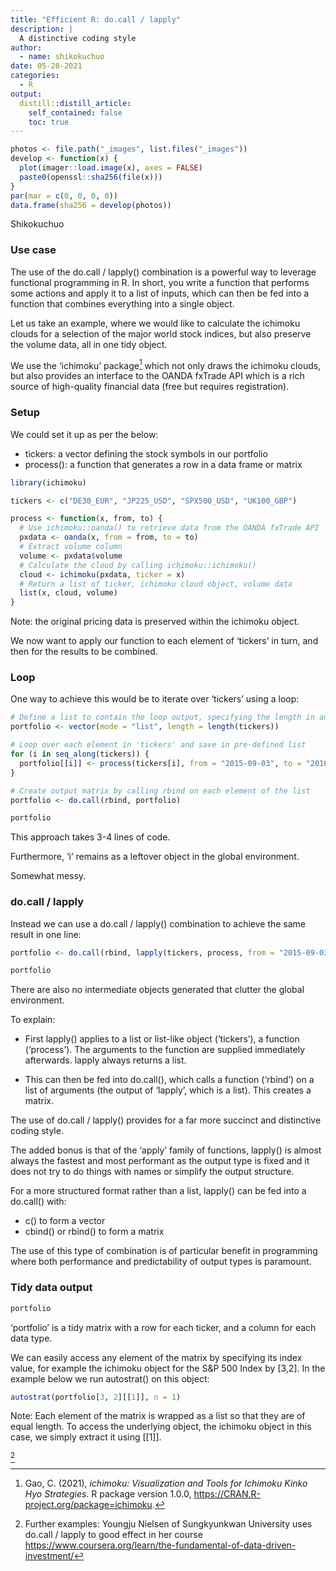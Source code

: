 ```yaml
---
title: "Efficient R: do.call / lapply"
description: |
  A distinctive coding style
author:
  - name: shikokuchuo
date: 05-28-2021
categories:
  - R
output:
  distill::distill_article:
    self_contained: false
    toc: true
---
```


```r

photos <- file.path("_images", list.files("_images"))
develop <- function(x) {
  plot(imager::load.image(x), axes = FALSE)
  paste0(openssl::sha256(file(x)))
}
par(mar = c(0, 0, 0, 0))
data.frame(sha256 = develop(photos))

```
<aside> Shikokuchuo </aside>

### Use case

The use of the do.call / lapply() combination is a powerful way to leverage functional programming in R. In short, you write a function that performs some actions and apply it to a list of inputs, which can then be fed into a function that combines everything into a single object.

Let us take an example, where we would like to calculate the ichimoku clouds for a selection of the major world stock indices, but also preserve the volume data, all in one tidy object.

We use the 'ichimoku' package^[Gao, C. (2021), *ichimoku: Visualization and Tools for Ichimoku Kinko Hyo Strategies*. R package version 1.0.0, <https://CRAN.R-project.org/package=ichimoku>.] which not only draws the ichimoku clouds, but also provides an interface to the OANDA fxTrade API which is a rich source of high-quality financial data (free but requires registration).

### Setup

We could set it up as per the below:

- tickers: a vector defining the stock symbols in our portfolio
- process(): a function that generates a row in a data frame or matrix

```r
library(ichimoku)

tickers <- c("DE30_EUR", "JP225_USD", "SPX500_USD", "UK100_GBP")

process <- function(x, from, to) {
  # Use ichimoku::oanda() to retrieve data from the OANDA fxTrade API
  pxdata <- oanda(x, from = from, to = to)
  # Extract volume column
  volume <- pxdata$volume
  # Calculate the cloud by calling ichimoku::ichimoku()
  cloud <- ichimoku(pxdata, ticker = x)
  # Return a list of ticker, ichimoku cloud object, volume data
  list(x, cloud, volume)
}

```
<aside> Note: the original pricing data is preserved within the ichimoku object.</aside> 

We now want to apply our function to each element of 'tickers' in turn, and then for the results to be combined.

### Loop

One way to achieve this would be to iterate over 'tickers' using a loop:

```r

# Define a list to contain the loop output, specifying the length in advance as good practice
portfolio <- vector(mode = "list", length = length(tickers))

# Loop over each element in 'tickers' and save in pre-defined list
for (i in seq_along(tickers)) {
  portfolio[[i]] <- process(tickers[i], from = "2015-09-03", to = "2016-06-30")
}

# Create output matrix by calling rbind on each element of the list
portfolio <- do.call(rbind, portfolio)

portfolio

```

This approach takes 3-4 lines of code.

Furthermore, 'i' remains as a leftover object in the global environment.

Somewhat messy.

### do.call / lapply

Instead we can use a do.call / lapply() combination to achieve the same result in one line:

```r

portfolio <- do.call(rbind, lapply(tickers, process, from = "2015-09-03", to = "2016-06-30"))

portfolio

```

There are also no intermediate objects generated that clutter the global environment.

To explain:

- First lapply() applies to a list or list-like object ('tickers'), a function ('process'). The arguments to the function are supplied immediately afterwards. lapply always returns a list.

- This can then be fed into do.call(), which calls a function ('rbind') on a list of arguments (the output of 'lapply', which is a list). This creates a matrix.

The use of do.call / lapply() provides for a far more succinct and distinctive coding style.

The added bonus is that of the 'apply' family of functions, lapply() is almost always the fastest and most performant as the output type is fixed and it does not try to do things with names or simplify the output structure.

For a more structured format rather than a list, lapply() can be fed into a do.call() with:

- c() to form a vector
- cbind() or rbind() to form a matrix

The use of this type of combination is of particular benefit in programming where both performance and predictability of output types is paramount.

### Tidy data output

```r
portfolio
```

'portfolio' is a tidy matrix with a row for each ticker, and a column for each data type.

We can easily access any element of the matrix by specifying its index value, for example the ichimoku object for the S&P 500 Index by [3,2]. In the example below we run autostrat() on this object:

```r
autostrat(portfolio[3, 2][[1]], n = 1)
```
<aside>Note: Each element of the matrix is wrapped as a list so that they are of equal length. To access the underlying object, the ichimoku object in this case, we simply extract it using [[1]].</aside>

^[Further examples: Youngju Nielsen of Sungkyunkwan University uses do.call / lapply to good effect in her course <https://www.coursera.org/learn/the-fundamental-of-data-driven-investment/>]

